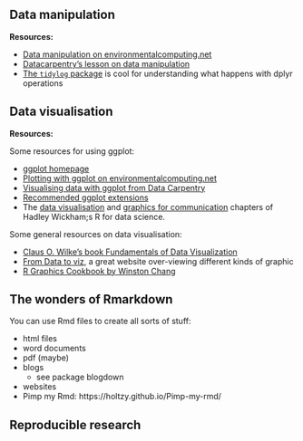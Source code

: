 

## Data manipulation


**Resources:**

- [Data manipulation on environmentalcomputing.net](http://environmentalcomputing.net/data-manipulation/) 
- [Datacarpentry's lesson on data manipulation](https://datacarpentry.org/R-ecology-lesson/03-dplyr.html)
- [The `tidylog` package](https://github.com/elbersb/tidylog) is cool for understanding what happens with dplyr operations


## Data visualisation

**Resources:**

Some resources for using ggplot:

* [ggplot homepage](https://ggplot2.tidyverse.org)
* [Plotting with ggplot on environmentalcomputing.net](http://environmentalcomputing.net/plotting-with-ggplot/)
* [Visualising data with ggplot from Data Carpentry](https://datacarpentry.org/R-ecology-lesson/04-visualization-ggplot2.html)
* [Recommended ggplot extensions](http://www.ggplot2-exts.org/gallery/)
* The [data visualisation](http://r4ds.had.co.nz/data-visualisation.html) and [graphics for communication](http://r4ds.had.co.nz/graphics-for-communication.html) chapters of Hadley Wickham;s R for data science.

Some general resources on data visualisation:

* [Claus O. Wilke's book Fundamentals of Data Visualization](https://serialmentor.com/dataviz/index.html)
* [From Data to viz](https://www.data-to-viz.com/), a great website over-viewing different kinds of graphic
* [R Graphics Cookbook  by Winston Chang](https://www.amazon.com/dp/1449316956/ref=as_li_ss_tl?&linkId=4daa45d4fbd0a187163a6ff9d56d986e)



## The wonders of Rmarkdown

You can use Rmd files to create all sorts of stuff:

- html files
- word documents
- pdf (maybe)
- blogs 
	- see package blogdown
- websites
- Pimp my Rmd: https://holtzy.github.io/Pimp-my-rmd/



## Reproducible research




